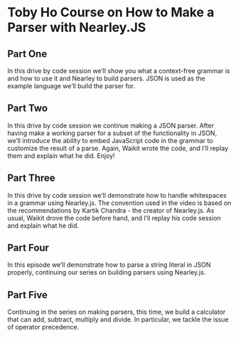 
# Toby Ho Course on How to Make a Parser with Nearley.JS

## Part One

In this drive by code session we’ll show you what a context-free grammar is and how to use it and Nearley to build parsers. JSON is used as the example language we’ll build the parser for.

<Youtube id="51XwG1W2ysU" ></Youtube>

## Part Two

In this drive by code session we continue making a JSON parser. After having make a working parser for a subset of the functionality in JSON, we’ll introduce the ability to embed JavaScript code in the grammar to customize the result of a parse. Again, Waikit wrote the code, and I’ll replay them and explain what he did. Enjoy!

<Youtube id="BpAcf4X5rco" ></Youtube>

## Part Three

In this drive by code session we’ll demonstrate how to handle whitespaces in a grammar using Nearley.js. The convention used in the video is based on the recommendations by Kartik Chandra - the creator of Nearley.js. As usual, Waikit drove the code before hand, and I’ll replay his code session and explain what he did.

## Part Four

In this episode we’ll demonstrate how to parse a string literal in JSON properly, continuing our series on building parsers using Nearley.js.

<Youtube id="a2mZTBI1ZxU" ></Youtube>

## Part Five

Continuing in the series on making parsers, this time, we build a calculator that can add, subtract, multiply and divide. In particular, we tackle the issue of operator precedence.

<Youtube id="fsXp3Oh7JUU" ></Youtube>

